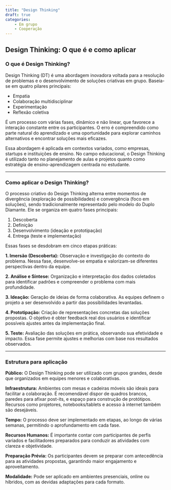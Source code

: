 ```yaml
---
title: "Design Thinking"
draft: true
categories:
    - Em grupo
    - Cooperação
---
```



## **Design Thinking: O que é e como aplicar**

### O que é Design Thinking?

Design Thinking (DT) é uma abordagem inovadora voltada para a resolução de problemas e o desenvolvimento de soluções criativas em grupo. Baseia-se em quatro pilares principais:

* Empatia
* Colaboração multidisciplinar
* Experimentação
* Reflexão coletiva

É um processo com várias fases, dinâmico e não linear, que favorece a interação constante entre os participantes. O erro é compreendido como parte natural do aprendizado e uma oportunidade para explorar caminhos alternativos e encontrar soluções mais eficazes.

Essa abordagem é aplicada em contextos variados, como empresas, startups e instituições de ensino. No campo educacional, o Design Thinking é utilizado tanto no planejamento de aulas e projetos quanto como estratégia de ensino-aprendizagem centrada no estudante.

---

### Como aplicar o Design Thinking?

O processo criativo do Design Thinking alterna entre momentos de divergência (exploração de possibilidades) e convergência (foco em soluções), sendo tradicionalmente representado pelo modelo do Duplo Diamante. Ele se organiza em quatro fases principais:

1. Descoberta
2. Definição
3. Desenvolvimento (ideação e prototipação)
4. Entrega (teste e implementação)

Essas fases se desdobram em cinco etapas práticas:

**1. Imersão (Descoberta):**
Observação e investigação do contexto do problema. Nessa fase, desenvolve-se empatia e valorizam-se diferentes perspectivas dentro da equipe.

**2. Análise e Síntese:**
Organização e interpretação dos dados coletados para identificar padrões e compreender o problema com mais profundidade.

**3. Ideação:**
Geração de ideias de forma colaborativa. As equipes definem o projeto a ser desenvolvido a partir das possibilidades levantadas.

**4. Prototipação:**
Criação de representações concretas das soluções propostas. O objetivo é obter feedback real dos usuários e identificar possíveis ajustes antes da implementação final.

**5. Teste:**
Avaliação das soluções em prática, observando sua efetividade e impacto. Essa fase permite ajustes e melhorias com base nos resultados observados.

---

### Estrutura para aplicação

**Público:**
O Design Thinking pode ser utilizado com grupos grandes, desde que organizados em equipes menores e colaborativas.

**Infraestrutura:**
Ambientes com mesas e cadeiras móveis são ideais para facilitar a colaboração. É recomendável dispor de quadros brancos, paredes para afixar post-its, e espaço para construção de protótipos. Recursos como projetores, notebooks/tablets e acesso à internet também são desejáveis.

**Tempo:**
O processo deve ser implementado em etapas, ao longo de várias semanas, permitindo o aprofundamento em cada fase.

**Recursos Humanos:**
É importante contar com participantes de perfis variados e facilitadores preparados para conduzir as atividades com clareza e objetividade.

**Preparação Prévia:**
Os participantes devem se preparar com antecedência para as atividades propostas, garantindo maior engajamento e aproveitamento.

**Modalidade:**
Pode ser aplicado em ambientes presenciais, online ou híbridos, com as devidas adaptações para cada formato.
